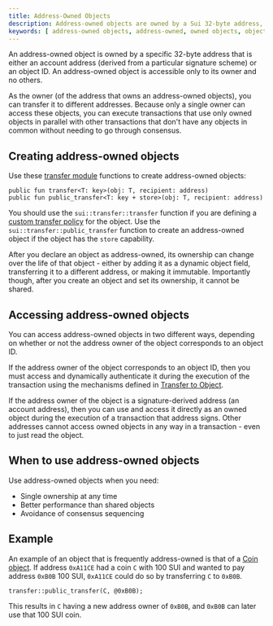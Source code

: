 ```yaml
---
title: Address-Owned Objects
description: Address-owned objects are owned by a Sui 32-byte address, which can either be an account address or an object ID. Learn how to create and access these objects.
keywords: [ address-owned objects, address-owned, owned objects, objects owned by address, accessing objects, accessing owned objects, address ownership ]
---
```


An address-owned object is owned by a specific 32-byte address that is either an account address (derived from a particular signature scheme) or an object ID. An address-owned object is accessible only to its owner and no others.

As the owner (of the address that owns an address-owned objects), you can transfer it to different addresses. Because only a single owner can access these objects, you can execute transactions that use only owned objects in parallel with other transactions that don't have any objects in common without needing to go through consensus.

## Creating address-owned objects

Use these [transfer module](https://github.com/MystenLabs/sui/blob/main/crates/sui-framework/packages/sui-framework/sources/transfer.move) functions to create address-owned objects:

```move
public fun transfer<T: key>(obj: T, recipient: address)
public fun public_transfer<T: key + store>(obj: T, recipient: address)
```

You should use the `sui::transfer::transfer` function if you are defining a [custom transfer policy](../transfers/custom-rules.mdx) for the object. Use the `sui::transfer::public_transfer` function to create an address-owned object if the object has the `store` capability.

After you declare an object as address-owned, its ownership can change over the life of that object - either by adding it as a dynamic object field, transferring it to a different address, or making it immutable. Importantly though, after you create an object and set its ownership, it cannot be shared.

## Accessing address-owned objects

You can access address-owned objects in two different ways, depending on whether or not the address owner of the object corresponds to an object ID.

If the address owner of the object corresponds to an object ID, then you must access and dynamically authenticate it during the execution of the transaction using the mechanisms defined in [Transfer to Object](../transfers/transfer-to-object.mdx).

If the address owner of the object is a signature-derived address (an account address), then you can use and access it directly as an owned object during the execution of a transaction that address signs. Other addresses cannot access owned objects in any way in a transaction - even to just read the object.

## When to use address-owned objects

Use address-owned objects when you need:
- Single ownership at any time
- Better performance than shared objects
- Avoidance of consensus sequencing

## Example

An example of an object that is frequently address-owned is that of a [Coin object](https://github.com/MystenLabs/sui/blob/main/crates/sui-framework/packages/sui-framework/sources/coin.move). If address `0xA11CE` had a coin `C` with 100 SUI and wanted to pay address `0xB0B` 100 SUI, `0xA11CE` could do so by transferring `C` to `0xB0B`.

```move
transfer::public_transfer(C, @0xB0B);
```

This results in `C` having a new address owner of `0xB0B`, and `0xB0B` can later use that 100 SUI coin.
